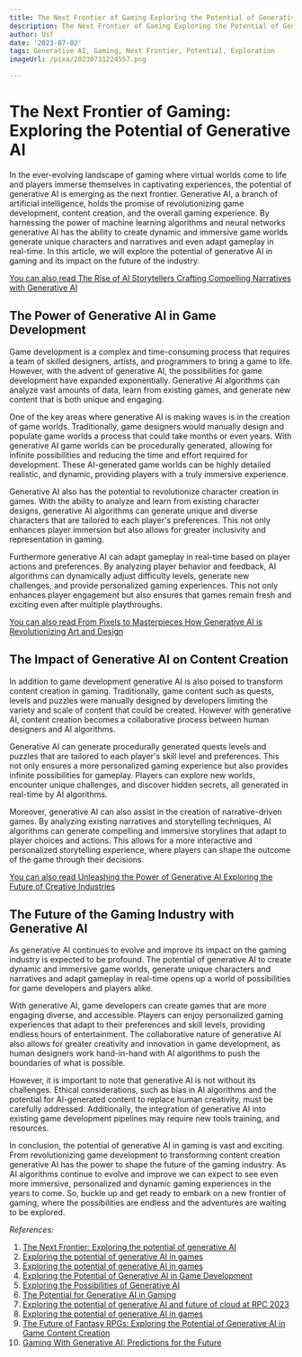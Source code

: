 ```yaml
---
title: The Next Frontier of Gaming Exploring the Potential of Generative AI
description: The Next Frontier of Gaming Exploring the Potential of Generative AI
author: Usf
date: '2023-07-02'
tags: Generative AI, Gaming, Next Frontier, Potential, Exploration
imageUrl: /pixa/20230731224557.png

---
```

# The Next Frontier of Gaming: Exploring the Potential of Generative AI

In the  ever-evolving landscape of gaming where virtual  worlds come to life and players immerse themselves in captivating experiences,  the potential of generative AI  is  emerging as  the next frontier. Generative AI, a branch  of artificial intelligence, holds the  promise of revolutionizing game development, content creation, and the overall gaming experience.  By harnessing the power of  machine learning algorithms and neural networks generative AI has the ability to create dynamic and immersive game worlds generate unique characters and narratives  and even adapt gameplay in real-time. In this article,  we will explore the potential of generative AI in gaming and its impact on the future of the industry.

[You  can also  read The Rise of AI Storytellers Crafting  Compelling Narratives with Generative AI](The%20Rise%20of%20AI%20Storytellers%20Crafting%20Compelling%20Narratives%20with%20Generative%20AI)


## The  Power of Generative AI in Game Development

Game development is a complex and time-consuming process that requires a team  of  skilled designers, artists, and programmers to bring a game to life. However, with the advent of generative AI, the  possibilities for game development have expanded exponentially. Generative AI algorithms can analyze vast amounts of data, learn from existing games, and generate new content  that is both unique and engaging.

One of  the key areas  where generative AI is making waves  is in the creation of  game worlds. Traditionally,  game  designers would manually design and populate game worlds  a process  that could take months or even years. With generative AI game worlds can  be  procedurally generated, allowing for infinite possibilities and reducing the  time and effort required for development. These AI-generated game  worlds can be highly detailed realistic,  and  dynamic, providing players with  a truly immersive experience.

Generative AI  also has the potential  to revolutionize character creation in games. With the ability  to  analyze and learn from existing character designs, generative AI algorithms can generate unique and diverse characters that are tailored to each player's preferences. This not only enhances player immersion but also allows for greater inclusivity and representation in gaming.

Furthermore generative AI can adapt gameplay in real-time based on player actions and preferences. By analyzing player behavior and feedback,  AI algorithms can dynamically adjust difficulty levels, generate new challenges, and provide personalized gaming experiences. This not only enhances player engagement but also ensures that games remain fresh and exciting even after multiple playthroughs.

[You can also read From Pixels to  Masterpieces How Generative AI is Revolutionizing Art  and Design](From%20Pixels%20to%20Masterpieces%20How%20Generative%20AI%20is%20Revolutionizing%20Art%20and%20Design)


## The Impact of Generative AI on Content Creation

In addition to game development generative AI is also poised to transform content creation in gaming.  Traditionally, game content such as quests, levels and puzzles were manually designed by developers  limiting the variety and scale of  content that could be created.  However with generative AI, content creation becomes a collaborative process between human designers and  AI  algorithms.

Generative AI can  generate procedurally generated quests levels and puzzles that are tailored to each player's  skill level and preferences. This  not only ensures a more personalized gaming experience but also provides infinite possibilities for gameplay. Players can explore new worlds, encounter unique  challenges, and discover hidden secrets, all generated in real-time by AI algorithms.

Moreover,  generative  AI can also assist in the creation of  narrative-driven games. By analyzing existing narratives and storytelling techniques, AI algorithms can generate  compelling and immersive storylines  that adapt  to player choices and actions. This allows for a more interactive and personalized storytelling experience, where players can shape the outcome of the game  through  their decisions.

[You  can also read Unleashing  the Power of Generative AI Exploring the Future of Creative Industries](Unleashing%20the%20Power%20of%20Generative%20AI%20Exploring%20the%20Future%20of%20Creative%20Industries)


## The  Future of the Gaming Industry with Generative  AI

As generative AI continues to evolve  and improve its impact on the gaming industry is expected to be profound. The potential of generative AI to create dynamic  and  immersive game worlds, generate unique characters and narratives  and  adapt gameplay  in real-time opens up a world of possibilities for game developers  and players alike.

With generative AI, game developers can create games  that are more engaging diverse, and  accessible. Players can enjoy personalized  gaming experiences that adapt to their preferences and skill levels, providing endless hours of entertainment. The collaborative nature of generative AI also allows for greater creativity and innovation in game development, as human designers work hand-in-hand with AI algorithms to push the boundaries of what is possible.

However, it is important to  note that generative AI is not without its challenges. Ethical considerations, such as bias  in AI algorithms  and the potential for AI-generated content to replace human creativity, must be carefully addressed.  Additionally, the integration  of generative  AI  into existing game development pipelines may require new tools training, and resources.

In conclusion, the potential of generative AI in gaming is  vast and  exciting. From revolutionizing game development to  transforming content creation  generative AI has the power to shape the future of the gaming  industry. As AI algorithms continue to evolve and improve we can  expect to  see even more  immersive, personalized  and dynamic gaming experiences in the years to come. So,  buckle  up and get ready to embark on a new frontier of gaming, where the possibilities are endless and the adventures are waiting to be explored.

*References:*

1. [The Next Frontier: Exploring the potential of generative AI](https://youtube.com/watch?v=dgBHMSs4kII)
2. [Exploring the potential of generative AI in games](https://venturebeat.com/games/exploring-the-potential-of-generative-ai-in-games/)
3. [Exploring the potential of generative AI  in games](https://medium.com/@aleksandr.konoplitskyi/https-4k-soft-com-news-exploring-the-potential-of-generative-ai-in-games-a28b6588f867)
4. [Exploring the Potential of Generative AI in Game Development](https://www.pocketgamer.biz/news/81915/exploring-the-potential-of-generative-ai-in-game-development-how-to-use-it-effectively-and-where-to-draw-the-line/)
5. [Exploring the Possibilities of Generative AI](https://bailard.com/exploring-the-possibilities-of-generative-ai/)
6. [The Potential for Generative AI in Gaming](https://www.epam.com/insights/blogs/generative-ai-for-gaming-the-future-of-creativity)
7. [Exploring the potential of generative AI and future of cloud at RPC 2023](https://rakuten.today/blog/rpc2023-exploring-the-potential-of-genai-and-future-of-cloud.html)
8. [Exploring the potential of generative AI in games](https://vimeo.com/830660550)
9. [The Future of Fantasy RPGs: Exploring the Potential of Generative AI in Game Content Creation](https://www.the-enchanted-scribe.com/post/the-future-of-fantasy-rpgs-exploring-the-potential-of-generative-ai-in-game-content-creation)
10. [Gaming With  Generative AI: Predictions for the Future](https://brainberry.ua/newsroom/blog/exploring-the-future-of-gaming-with-generative-ai)